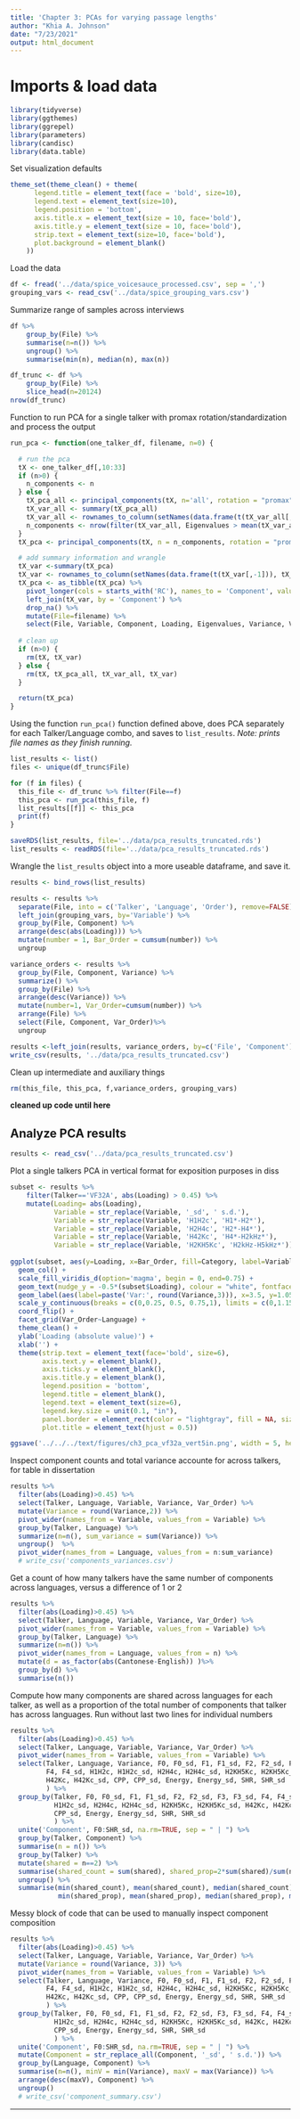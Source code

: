```yaml
---
title: 'Chapter 3: PCAs for varying passage lengths'
author: "Khia A. Johnson"
date: "7/23/2021"
output: html_document
---
```


# Imports & load data
```r
library(tidyverse)
library(ggthemes)
library(ggrepel)
library(parameters)
library(candisc)
library(data.table)
```

Set visualization defaults
```r
theme_set(theme_clean() + theme(
      legend.title = element_text(face = 'bold', size=10),
      legend.text = element_text(size=10),
      legend.position = 'bottom',
      axis.title.x = element_text(size = 10, face='bold'),
      axis.title.y = element_text(size = 10, face='bold'),
      strip.text = element_text(size=10, face='bold'),
      plot.background = element_blank()
    ))
```

Load the data
```r
df <- fread('../data/spice_voicesauce_processed.csv', sep = ',') 
grouping_vars <- read_csv('../data/spice_grouping_vars.csv')
```



Summarize range of samples across interviews
```r
df %>%
    group_by(File) %>%
    summarise(n=n()) %>%
    ungroup() %>%
    summarise(min(n), median(n), max(n))
```

```r
df_trunc <- df %>%
    group_by(File) %>%
    slice_head(n=20124)
nrow(df_trunc)
```

Function to run PCA for a single talker with promax rotation/standardization and process the output
```r
run_pca <- function(one_talker_df, filename, n=0) {

  # run the pca
  tX <- one_talker_df[,10:33]
  if (n>0) {
    n_components <- n
  } else {
    tX_pca_all <- principal_components(tX, n='all', rotation = "promax", standardize = TRUE)
    tX_var_all <- summary(tX_pca_all)
    tX_var_all <- rownames_to_column(setNames(data.frame(t(tX_var_all[,-1])), tX_var_all[,1]), 'Component')
    n_components <- nrow(filter(tX_var_all, Eigenvalues > mean(tX_var_all$Eigenvalues)*0.7))
  }
  tX_pca <- principal_components(tX, n = n_components, rotation = "promax", standardize = TRUE) 

  # add summary information and wrangle
  tX_var <-summary(tX_pca)
  tX_var <- rownames_to_column(setNames(data.frame(t(tX_var[,-1])), tX_var[,1]), 'Component')
  tX_pca <- as_tibble(tX_pca) %>% 
    pivot_longer(cols = starts_with('RC'), names_to = 'Component', values_to = "Loading") %>%
    left_join(tX_var, by = 'Component') %>%
    drop_na() %>%
    mutate(File=filename) %>%
    select(File, Variable, Component, Loading, Eigenvalues, Variance, Variance_Proportion, Complexity, Uniqueness, MSA)
  
  # clean up
  if (n>0) {
    rm(tX, tX_var)    
  } else {
    rm(tX, tX_pca_all, tX_var_all, tX_var)
  }

  return(tX_pca)
}
```


Using the function `run_pca()` function defined above, does PCA separately for each Talker/Language combo, and saves to `list_results`. *Note: prints file names as they finish running.*
```r
list_results <- list()
files <- unique(df_trunc$File)

for (f in files) {
  this_file <- df_trunc %>% filter(File==f)
  this_pca <- run_pca(this_file, f)
  list_results[[f]] <- this_pca
  print(f)
}
```

```r
saveRDS(list_results, file='../data/pca_results_truncated.rds')
list_results <- readRDS(file='../data/pca_results_truncated.rds')
```


Wrangle the `list_results` object into a more useable dataframe, and save it.  
```r
results <- bind_rows(list_results)

results <- results %>%
  separate(File, into = c('Talker', 'Language', 'Order'), remove=FALSE) %>%
  left_join(grouping_vars, by='Variable') %>%
  group_by(File, Component) %>%
  arrange(desc(abs(Loading))) %>%
  mutate(number = 1, Bar_Order = cumsum(number)) %>%
  ungroup

variance_orders <- results %>%
  group_by(File, Component, Variance) %>%
  summarize() %>%
  group_by(File) %>%
  arrange(desc(Variance)) %>%
  mutate(number=1, Var_Order=cumsum(number)) %>%
  arrange(File) %>%
  select(File, Component, Var_Order)%>%
  ungroup

results <-left_join(results, variance_orders, by=c('File', 'Component'))
write_csv(results, '../data/pca_results_truncated.csv')
```

Clean up intermediate and auxiliary things
```r
rm(this_file, this_pca, f,variance_orders, grouping_vars)
```

**cleaned up code until here**

## Analyze PCA results
```r
results <- read_csv('../data/pca_results_truncated.csv')
```

Plot a single talkers PCA in vertical format for exposition purposes in diss
```r
subset <- results %>%
    filter(Talker=='VF32A', abs(Loading) > 0.45) %>%
    mutate(Loading= abs(Loading),
           Variable = str_replace(Variable, '_sd', ' s.d.'),
           Variable = str_replace(Variable, 'H1H2c', 'H1*-H2*'),
           Variable = str_replace(Variable, 'H2H4c', 'H2*-H4*'),
           Variable = str_replace(Variable, 'H42Kc', 'H4*-H2kHz*'),
           Variable = str_replace(Variable, 'H2KH5Kc', 'H2kHz-H5kHz*'))
  
ggplot(subset, aes(y=Loading, x=Bar_Order, fill=Category, label=Variable)) +
  geom_col() +
  scale_fill_viridis_d(option='magma', begin = 0, end=0.75) +
  geom_text(nudge_y = -0.5*(subset$Loading), colour = "white", fontface = "bold", size=1.9)+
  geom_label(aes(label=paste('Var:', round(Variance,3))), x=3.5, y=1.05, size=1.9, fill='white', label.padding = unit(0.15, 'lines')) +
  scale_y_continuous(breaks = c(0,0.25, 0.5, 0.75,1), limits = c(0,1.15)) +
  coord_flip() +
  facet_grid(Var_Order~Language) +
  theme_clean() +
  ylab('Loading (absolute value)') +
  xlab('') +
  theme(strip.text = element_text(face='bold', size=6),
        axis.text.y = element_blank(),
        axis.ticks.y = element_blank(),
        axis.title.y = element_blank(),
        legend.position = 'bottom',
        legend.title = element_blank(),
        legend.text = element_text(size=6),
        legend.key.size = unit(0.1, "in"),
        panel.border = element_rect(color = "lightgray", fill = NA, size = 0.5),
        plot.title = element_text(hjust = 0.5)) 

ggsave('../../../text/figures/ch3_pca_vf32a_vert5in.png', width = 5, height = 7)
```

Inspect component counts and total variance accounte for across talkers, for table in dissertation
```r
results %>%
  filter(abs(Loading)>0.45) %>%
  select(Talker, Language, Variable, Variance, Var_Order) %>%
  mutate(Variance = round(Variance,2)) %>%
  pivot_wider(names_from = Variable, values_from = Variable) %>%
  group_by(Talker, Language) %>%
  summarize(n=n(), sum_variance = sum(Variance)) %>%
  ungroup()  %>%
  pivot_wider(names_from = Language, values_from = n:sum_variance) 
  # write_csv('components_variances.csv')
```

Get a count of how many talkers have the same number of components across languages, versus a difference of 1 or 2
```r
results %>%
  filter(abs(Loading)>0.45) %>%
  select(Talker, Language, Variable, Variance, Var_Order) %>%
  pivot_wider(names_from = Variable, values_from = Variable) %>%
  group_by(Talker, Language) %>%
  summarize(n=n()) %>%
  pivot_wider(names_from = Language, values_from = n) %>%
  mutate(d = as_factor(abs(Cantonese-English)) )%>%
  group_by(d) %>%
  summarise(n())
```

Compute how many components are shared across languages for each talker, 
as well as a proportion of the total number of components that talker has across languages.
Run without last two lines for individual numbers
```r
results %>%
  filter(abs(Loading)>0.45) %>%
  select(Talker, Language, Variable, Variance, Var_Order) %>%
  pivot_wider(names_from = Variable, values_from = Variable) %>%
  select(Talker, Language, Variance, F0, F0_sd, F1, F1_sd, F2, F2_sd, F3, F3_sd, 
         F4, F4_sd, H1H2c, H1H2c_sd, H2H4c, H2H4c_sd, H2KH5Kc, H2KH5Kc_sd, 
         H42Kc, H42Kc_sd, CPP, CPP_sd, Energy, Energy_sd, SHR, SHR_sd
         ) %>%
  group_by(Talker, F0, F0_sd, F1, F1_sd, F2, F2_sd, F3, F3_sd, F4, F4_sd, H1H2c, 
           H1H2c_sd, H2H4c, H2H4c_sd, H2KH5Kc, H2KH5Kc_sd, H42Kc, H42Kc_sd, CPP, 
           CPP_sd, Energy, Energy_sd, SHR, SHR_sd
           ) %>%
  unite('Component', F0:SHR_sd, na.rm=TRUE, sep = " | ") %>%
  group_by(Talker, Component) %>% 
  summarise(n = n()) %>%
  group_by(Talker) %>%
  mutate(shared = n==2) %>%
  summarise(shared_count = sum(shared), shared_prop=2*sum(shared)/sum(n)) %>%
  ungroup() %>%
  summarise(min(shared_count), mean(shared_count), median(shared_count), max(shared_count),
            min(shared_prop), mean(shared_prop), median(shared_prop), max(shared_prop))

```

Messy block of code that can be used to manually inspect component composition
```r
results %>%
  filter(abs(Loading)>0.45) %>%
  select(Talker, Language, Variable, Variance, Var_Order) %>%
  mutate(Variance = round(Variance, 3)) %>%
  pivot_wider(names_from = Variable, values_from = Variable) %>%
  select(Talker, Language, Variance, F0, F0_sd, F1, F1_sd, F2, F2_sd, F3, F3_sd, 
         F4, F4_sd, H1H2c, H1H2c_sd, H2H4c, H2H4c_sd, H2KH5Kc, H2KH5Kc_sd, 
         H42Kc, H42Kc_sd, CPP, CPP_sd, Energy, Energy_sd, SHR, SHR_sd
         ) %>%
  group_by(Talker, F0, F0_sd, F1, F1_sd, F2, F2_sd, F3, F3_sd, F4, F4_sd, H1H2c, 
           H1H2c_sd, H2H4c, H2H4c_sd, H2KH5Kc, H2KH5Kc_sd, H42Kc, H42Kc_sd, CPP, 
           CPP_sd, Energy, Energy_sd, SHR, SHR_sd
           ) %>%
  unite('Component', F0:SHR_sd, na.rm=TRUE, sep = " | ") %>%
  mutate(Component = str_replace_all(Component, '_sd', ' s.d.')) %>%
  group_by(Language, Component) %>%
  summarise(n=n(), minV = min(Variance), maxV = max(Variance)) %>%
  arrange(desc(maxV), Component) %>%
  ungroup()
  # write_csv('component_summary.csv')
```


---
